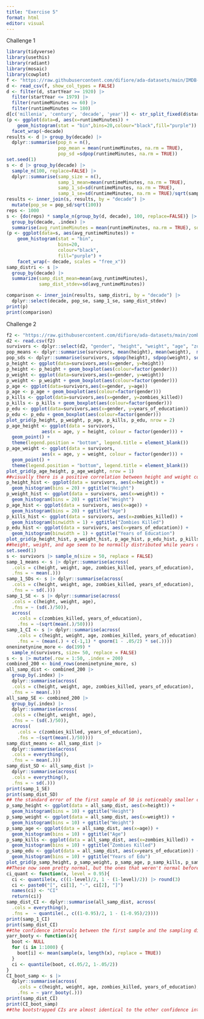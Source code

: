 ```yaml
---
title: "Exercise 5"
format: html
editor: visual
---
```

Challenge 1
```r
library(tidyverse) 
library(usethis)
library(radiant)
library(mosaic)
library(cowplot)
f <- "https://raw.githubusercontent.com/difiore/ada-datasets/main/IMDB-movies.csv"
d <- read_csv(f, show_col_types = FALSE)
d <- filter(d, startYear >= 1920) |>
  filter(startYear <= 1979) |>
  filter(runtimeMinutes >= 60) |>
  filter(runtimeMinutes <= 180)
d[c('millenia', 'century', 'decade', 'year')] <- str_split_fixed(d$startYear,'',4)
(p <- ggplot(data=d, aes(x=runtimeMinutes)) +
    geom_histogram(stat = "bin",bins=20,colour="black",fill="purple")) +
  facet_wrap(~decade)
results <- d |> group_by(decade) |>
  dplyr::summarise(pop_n = n(),
                   pop_mean = mean(runtimeMinutes, na.rm = TRUE),
                   pop_sd =sdpop(runtimeMinutes, na.rm = TRUE))
set.seed(1)
s <- d |> group_by(decade) |>
  sample_n(100, replace=FALSE) |>
  dplyr::summarise(samp_size = n(),
                   samp_1_mean=mean(runtimeMinutes, na.rm = TRUE),
                   samp_1_sd=sd(runtimeMinutes, na.rm = TRUE),
                   samp_1_se=sd(runtimeMinutes, na.rm = TRUE)/sqrt(samp_size))
results <- inner_join(s, results, by = "decade") |>
  mutate(pop_se = pop_sd/sqrt(100))
reps <- 1000
s <- {do(reps) * sample_n(group_by(d, decade), 100, replace=FALSE)} |>
  group_by(decade, .index) |>
  summarise(avg_runtimeMinutes = mean(runtimeMinutes, na.rm = TRUE), sd_runtimeMinutes = sd(runtimeMinutes, na.rm = TRUE))
(p <- ggplot(data=s, aes(avg_runtimeMinutes)) +
    geom_histogram(stat = "bin",
                   bins=20,
                   colour="black",
                   fill="purple") +
    facet_wrap(~ decade, scales = "free_x"))
samp_distri <- s |>
  group_by(decade) |>
  summarize(samp_dist_mean=mean(avg_runtimeMinutes),
            samp_dist_stdev=sd(avg_runtimeMinutes))

comparison <- inner_join(results, samp_distri, by = "decade") |>
  dplyr::select(decade, pop_se, samp_1_se, samp_dist_stdev)
print(p)
print(comparison)
```

Challenge 2
```r
f2 <- "https://raw.githubusercontent.com/difiore/ada-datasets/main/zombies.csv"
d2 <- read.csv(f2)
survivors <- dplyr::select(d2, "gender", "height", "weight", "age", "zombies_killed", "years_of_education")
pop_means <- dplyr::summarise(survivors, mean(height), mean(weight),  mean(age), mean(zombies_killed), mean(years_of_education))
pop_sds <- dplyr::summarise(survivors, sdpop(height), sdpop(weight), sdpop(age), sdpop(zombies_killed), sdpop(years_of_education))
p_height <- ggplot(data=survivors,aes(x=gender, y=height))
p_height <- p_height + geom_boxplot(aes(colour=factor(gender)))
p_weight <- ggplot(data=survivors,aes(x=gender, y=weight))
p_weight <- p_weight + geom_boxplot(aes(colour=factor(gender)))
p_age <- ggplot(data=survivors,aes(x=gender, y=age))
p_age <- p_age + geom_boxplot(aes(colour=factor(gender)))
p_kills <- ggplot(data=survivors,aes(x=gender, y=zombies_killed))
p_kills <- p_kills + geom_boxplot(aes(colour=factor(gender)))
p_edu <- ggplot(data=survivors,aes(x=gender, y=years_of_education))
p_edu <- p_edu + geom_boxplot(aes(colour=factor(gender)))
plot_grid(p_height, p_weight, p_age, p_kills, p_edu, nrow = 2)
p_age_height <- ggplot(data = survivors,
             aes(x = age, y = height, colour = factor(gender))) +
  geom_point() +
  theme(legend.position = "bottom", legend.title = element_blank())
p_age_weight <- ggplot(data = survivors,
             aes(x = age, y = weight, colour = factor(gender))) +
  geom_point() +
  theme(legend.position = "bottom", legend.title = element_blank())
plot_grid(p_age_height, p_age_weight, nrow = 1)
##visually there is a positive correlation between height and weight compared with age for both genders. On average males seem to have greater height and weight, although this is more evident in height than weight.
p_height_hist <- ggplot(data = survivors, aes(x=height)) +
  geom_histogram(bins = 20) + ggtitle("Height")
p_weight_hist <- ggplot(data = survivors, aes(x=weight)) +
  geom_histogram(bins = 20) + ggtitle("Weight")
p_age_hist <- ggplot(data = survivors, aes(x=age)) +
  geom_histogram(bins = 20) + ggtitle("Age")
p_kills_hist <- ggplot(data = survivors, aes(x=zombies_killed)) +
  geom_histogram(binwidth = 1) + ggtitle("Zombies Killed")
p_edu_hist <- ggplot(data = survivors, aes(x=years_of_education)) +
  geom_histogram(binwidth = 1) + ggtitle("Years of Education")
plot_grid(p_height_hist, p_weight_hist, p_age_hist, p_edu_hist, p_kills_hist, nrow = 2)
##height, weight, and age seem to be normally distributed while years of edu and zombies killed seem not be normally distributed
set.seed(1)
s <- survivors |> sample_n(size = 50, replace = FALSE)
samp_1_means <- s |> dplyr::summarise(across(
  .cols = c(height, weight, age, zombies_killed, years_of_education),
  .fns = ~ mean(.)))
samp_1_SDs <- s |> dplyr::summarise(across(
  .cols = c(height, weight, age, zombies_killed, years_of_education),
  .fns = ~ sd(.)))
samp_1_SE <- s |> dplyr::summarise(across(
  .cols = c(height, weight, age),
  .fns = ~ (sd(.)/50)),
  across(
    .cols = c(zombies_killed, years_of_education),
    .fns = ~(sqrt(mean(.)/50))))
samp_1_CI <- s |> dplyr::summarise(across(
    .cols = c(height, weight, age, zombies_killed, years_of_education),
    .fns = ~ (mean(.) + c(-1,1) * qnorm(1 - .05/2) * se(.))))
oneninetynine_more <- do(199) *
  sample_n(survivors, size= 50, replace = FALSE)
s <- s |> mutate(.row = 1:50, .index = 200)
combined_200 <- bind_rows(oneninetynine_more, s)
all_samp_dist <- combined_200 |>
  group_by(.index) |>
  dplyr::summarise(across(
  .cols = c(height, weight, age, zombies_killed, years_of_education),
  .fns = ~ mean(.)))
all_samp_SE <- combined_200 |>
  group_by(.index) |>
  dplyr::summarise(across(
  .cols = c(height, weight, age),
  .fns = ~ (sd(.)/50)),
  across(
    .cols = c(zombies_killed, years_of_education),
    .fns = ~(sqrt(mean(.)/50))))
samp_dist_means <- all_samp_dist |>
  dplyr::summarise(across(
  .cols = everything(),
  .fns = ~ mean(.)))
samp_dist_SD <- all_samp_dist |>
  dplyr::summarise(across(
  .cols = everything(),
  .fns = ~ sd(.)))
print(samp_1_SE)
print(samp_dist_SD)
## the standard error of the first sample of 50 is noticeably smaller compared to the stdev of the sampling distribution
p_samp_height <- ggplot(data = all_samp_dist, aes(x=height)) +
  geom_histogram(bins = 10) + ggtitle("Height")
p_samp_weight <- ggplot(data = all_samp_dist, aes(x=weight)) +
  geom_histogram(bins = 10) + ggtitle("Weight")
p_samp_age <- ggplot(data = all_samp_dist, aes(x=age)) +
  geom_histogram(bins = 10) + ggtitle("Age")
p_samp_kills <- ggplot(data = all_samp_dist, aes(x=zombies_killed)) +
  geom_histogram(bins = 10) + ggtitle("Zombies Killed")
p_samp_edu <- ggplot(data = all_samp_dist, aes(x=years_of_education)) +
  geom_histogram(bins = 10) + ggtitle("Years of Edu")
plot_grid(p_samp_height, p_samp_weight, p_samp_age, p_samp_kills, p_samp_edu)
##These now seem pretty normal, but the ones that weren't normal before are kinda gross (outliers, bimodal)
ci_quant <- function(x, level = 0.95){
  ci <- quantile(x, c((1-level)/2, 1 - (1-level)/2)) |> round(3)
  ci <- paste0("[", ci[1], "-", ci[2], "]")
  names(ci) <- "CI"
  return(ci)}
samp_dist_CI <- dplyr::summarise(all_samp_dist, across(
  .cols = everything(),
  .fns =  ~ quantile(., c((1-0.95)/2, 1 - (1-0.95)/2))))
print(samp_1_CI)
print(samp_dist_CI)
##the confidence intervals between the first sample and the sampling distribution aren't greatly different
yarr_booty <- function(x){
  boot <- NULL
  for (i in 1:1000) {
    boot[i] <- mean(sample(x, length(x), replace = TRUE))
  }
  ci <- quantile(boot, c(.05/2, 1-.05/2))
}
CI_boot_samp <- s |>
  dplyr::summarise(across(
    .cols = c(height, weight, age, zombies_killed, years_of_education),
    .fns = ~ yarr_booty(.)))
print(samp_dist_CI)
print(CI_boot_samp)
##the bootstrapped CIs are almost identical to the other confidence intervals made from the sampling dist
```